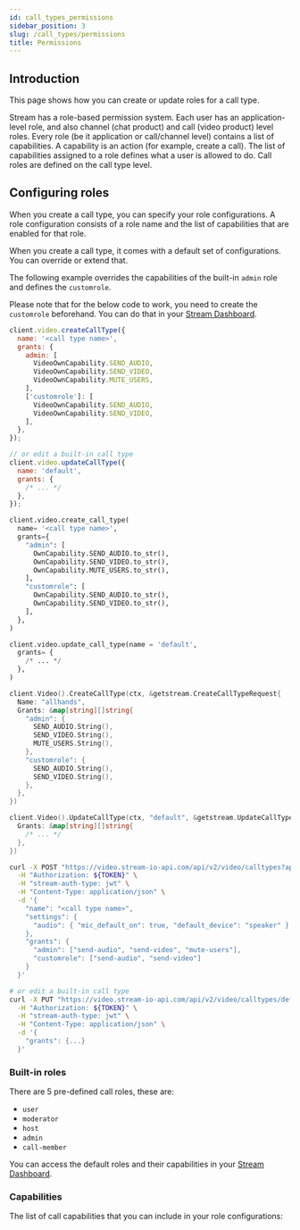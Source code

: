 ```yaml
---
id: call_types_permissions
sidebar_position: 3
slug: /call_types/permissions
title: Permissions
---
```




## Introduction

This page shows how you can create or update roles for a call type.

Stream has a role-based permission system. Each user has an application-level role, and also channel (chat product) and call (video product) level roles. Every role (be it application or call/channel level) contains a list of capabilities. A capability is an action (for example, create a call). The list of capabilities assigned to a role defines what a user is allowed to do. Call roles are defined on the call type level.

## Configuring roles

When you create a call type, you can specify your role configurations. A role configuration consists of a role name and the list of capabilities that are enabled for that role.

When you create a call type, it comes with a default set of configurations. You can override or extend that.

The following example overrides the capabilities of the built-in `admin` role and defines the `customrole`.

Please note that for the below code to work, you need to create the `customrole` beforehand. You can do that in your [Stream Dashboard](https://dashboard.getstream.io/).

<Tabs groupId="examples">
<TabItem value="js" label="JavaScript">

```js
client.video.createCallType({
  name: '<call type name>',
  grants: {
    admin: [
      VideoOwnCapability.SEND_AUDIO,
      VideoOwnCapability.SEND_VIDEO,
      VideoOwnCapability.MUTE_USERS,
    ],
    ['customrole']: [
      VideoOwnCapability.SEND_AUDIO,
      VideoOwnCapability.SEND_VIDEO,
    ],
  },
});

// or edit a built-in call type
client.video.updateCallType({
  name: 'default',
  grants: {
    /* ... */
  },
});
```

</TabItem>

<TabItem value="py" label="Python">

```py
client.video.create_call_type(
  name= '<call type name>',
  grants={
    "admin": [
      OwnCapability.SEND_AUDIO.to_str(),
      OwnCapability.SEND_VIDEO.to_str(),
      OwnCapability.MUTE_USERS.to_str(),
    ],
    "customrole": [
      OwnCapability.SEND_AUDIO.to_str(),
      OwnCapability.SEND_VIDEO.to_str(),
    ],
  },
)

client.video.update_call_type(name = 'default',
  grants= {
    /* ... */
  },
)
```

</TabItem>

<TabItem value="go" label="Golang">

```go
client.Video().CreateCallType(ctx, &getstream.CreateCallTypeRequest{
  Name: "allhands",
  Grants: &map[string][]string{
    "admin": {
      SEND_AUDIO.String(),
      SEND_VIDEO.String(),
      MUTE_USERS.String(),
    },
    "customrole": {
      SEND_AUDIO.String(),
      SEND_VIDEO.String(),
    },
  },
})

client.Video().UpdateCallType(ctx, "default", &getstream.UpdateCallTypeRequest{
  Grants: &map[string][]string{
    /* ... */
  },
})
```

</TabItem>

<TabItem value="curl" label="cURL">

```bash
curl -X POST "https://video.stream-io-api.com/api/v2/video/calltypes?api_key=${API_KEY}" \
  -H "Authorization: ${TOKEN}" \
  -H "stream-auth-type: jwt" \
  -H "Content-Type: application/json" \
  -d '{
    "name": "<call type name>",
    "settings": {
      "audio": { "mic_default_on": true, "default_device": "speaker" }
    },
    "grants": {
      "admin": ["send-audio", "send-video", "mute-users"],
      "customrole": ["send-audio", "send-video"]
    }
  }'

# or edit a built-in call type
curl -X PUT "https://video.stream-io-api.com/api/v2/video/calltypes/default?api_key=${API_KEY}" \
  -H "Authorization: ${TOKEN}" \
  -H "stream-auth-type: jwt" \
  -H "Content-Type: application/json" \
  -d '{
    "grants": {...}
  }'
```

</TabItem>

</Tabs>

### Built-in roles

There are 5 pre-defined call roles, these are:

- `user`
- `moderator`
- `host`
- `admin`
- `call-member`

You can access the default roles and their capabilities in your [Stream Dashboard](https://dashboard.getstream.io/).

### Capabilities

The list of call capabilities that you can include in your role configurations:

<CallCapabilities />

